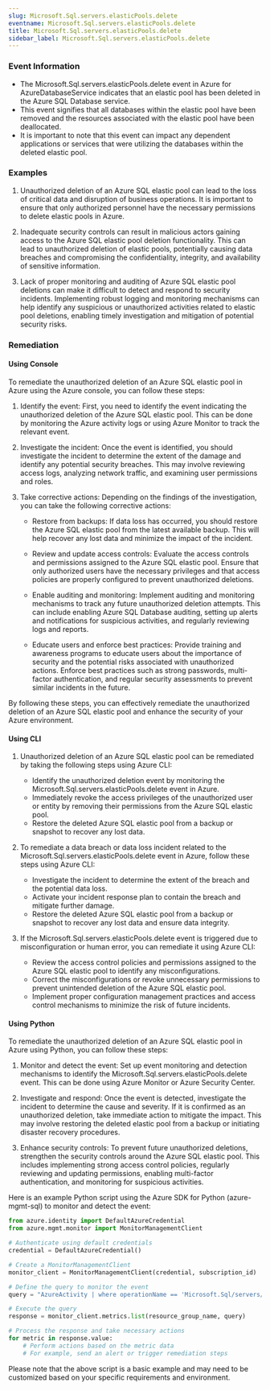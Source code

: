```yaml
--- 
slug: Microsoft.Sql.servers.elasticPools.delete
eventname: Microsoft.Sql.servers.elasticPools.delete
title: Microsoft.Sql.servers.elasticPools.delete
sidebar_label: Microsoft.Sql.servers.elasticPools.delete
---
```

                       
### Event Information

- The Microsoft.Sql.servers.elasticPools.delete event in Azure for AzureDatabaseService indicates that an elastic pool has been deleted in the Azure SQL Database service.
- This event signifies that all databases within the elastic pool have been removed and the resources associated with the elastic pool have been deallocated.
- It is important to note that this event can impact any dependent applications or services that were utilizing the databases within the deleted elastic pool.


### Examples

1. Unauthorized deletion of an Azure SQL elastic pool can lead to the loss of critical data and disruption of business operations. It is important to ensure that only authorized personnel have the necessary permissions to delete elastic pools in Azure.

2. Inadequate security controls can result in malicious actors gaining access to the Azure SQL elastic pool deletion functionality. This can lead to unauthorized deletion of elastic pools, potentially causing data breaches and compromising the confidentiality, integrity, and availability of sensitive information.

3. Lack of proper monitoring and auditing of Azure SQL elastic pool deletions can make it difficult to detect and respond to security incidents. Implementing robust logging and monitoring mechanisms can help identify any suspicious or unauthorized activities related to elastic pool deletions, enabling timely investigation and mitigation of potential security risks.

### Remediation

#### Using Console

To remediate the unauthorized deletion of an Azure SQL elastic pool in Azure using the Azure console, you can follow these steps:

1. Identify the event: First, you need to identify the event indicating the unauthorized deletion of the Azure SQL elastic pool. This can be done by monitoring the Azure activity logs or using Azure Monitor to track the relevant event.

2. Investigate the incident: Once the event is identified, you should investigate the incident to determine the extent of the damage and identify any potential security breaches. This may involve reviewing access logs, analyzing network traffic, and examining user permissions and roles.

3. Take corrective actions: Depending on the findings of the investigation, you can take the following corrective actions:

   - Restore from backups: If data loss has occurred, you should restore the Azure SQL elastic pool from the latest available backup. This will help recover any lost data and minimize the impact of the incident.

   - Review and update access controls: Evaluate the access controls and permissions assigned to the Azure SQL elastic pool. Ensure that only authorized users have the necessary privileges and that access policies are properly configured to prevent unauthorized deletions.

   - Enable auditing and monitoring: Implement auditing and monitoring mechanisms to track any future unauthorized deletion attempts. This can include enabling Azure SQL Database auditing, setting up alerts and notifications for suspicious activities, and regularly reviewing logs and reports.

   - Educate users and enforce best practices: Provide training and awareness programs to educate users about the importance of security and the potential risks associated with unauthorized actions. Enforce best practices such as strong passwords, multi-factor authentication, and regular security assessments to prevent similar incidents in the future.

By following these steps, you can effectively remediate the unauthorized deletion of an Azure SQL elastic pool and enhance the security of your Azure environment.

#### Using CLI

1. Unauthorized deletion of an Azure SQL elastic pool can be remediated by taking the following steps using Azure CLI:
   - Identify the unauthorized deletion event by monitoring the Microsoft.Sql.servers.elasticPools.delete event in Azure.
   - Immediately revoke the access privileges of the unauthorized user or entity by removing their permissions from the Azure SQL elastic pool.
   - Restore the deleted Azure SQL elastic pool from a backup or snapshot to recover any lost data.

2. To remediate a data breach or data loss incident related to the Microsoft.Sql.servers.elasticPools.delete event in Azure, follow these steps using Azure CLI:
   - Investigate the incident to determine the extent of the breach and the potential data loss.
   - Activate your incident response plan to contain the breach and mitigate further damage.
   - Restore the deleted Azure SQL elastic pool from a backup or snapshot to recover any lost data and ensure data integrity.

3. If the Microsoft.Sql.servers.elasticPools.delete event is triggered due to misconfiguration or human error, you can remediate it using Azure CLI:
   - Review the access control policies and permissions assigned to the Azure SQL elastic pool to identify any misconfigurations.
   - Correct the misconfigurations or revoke unnecessary permissions to prevent unintended deletion of the Azure SQL elastic pool.
   - Implement proper configuration management practices and access control mechanisms to minimize the risk of future incidents.

#### Using Python

To remediate the unauthorized deletion of an Azure SQL elastic pool in Azure using Python, you can follow these steps:

1. Monitor and detect the event: Set up event monitoring and detection mechanisms to identify the Microsoft.Sql.servers.elasticPools.delete event. This can be done using Azure Monitor or Azure Security Center.

2. Investigate and respond: Once the event is detected, investigate the incident to determine the cause and severity. If it is confirmed as an unauthorized deletion, take immediate action to mitigate the impact. This may involve restoring the deleted elastic pool from a backup or initiating disaster recovery procedures.

3. Enhance security controls: To prevent future unauthorized deletions, strengthen the security controls around the Azure SQL elastic pool. This includes implementing strong access control policies, regularly reviewing and updating permissions, enabling multi-factor authentication, and monitoring for suspicious activities.

Here is an example Python script using the Azure SDK for Python (azure-mgmt-sql) to monitor and detect the event:

```python
from azure.identity import DefaultAzureCredential
from azure.mgmt.monitor import MonitorManagementClient

# Authenticate using default credentials
credential = DefaultAzureCredential()

# Create a MonitorManagementClient
monitor_client = MonitorManagementClient(credential, subscription_id)

# Define the query to monitor the event
query = "AzureActivity | where operationName == 'Microsoft.Sql/servers/elasticPools/delete'"

# Execute the query
response = monitor_client.metrics.list(resource_group_name, query)

# Process the response and take necessary actions
for metric in response.value:
    # Perform actions based on the metric data
    # For example, send an alert or trigger remediation steps
```

Please note that the above script is a basic example and may need to be customized based on your specific requirements and environment.


 